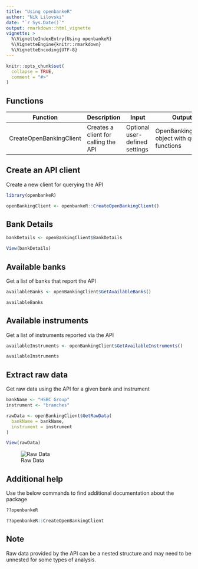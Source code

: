 ```yaml
---
title: "Using openbankeR"
author: "Nik Lilovski"
date: "`r Sys.Date()`"
output: rmarkdown::html_vignette
vignette: >
  %\VignetteIndexEntry{Using openbankeR}
  %\VignetteEngine{knitr::rmarkdown}
  %\VignetteEncoding{UTF-8}
---
```


```r
knitr::opts_chunk$set(
  collapse = TRUE,
  comment = "#>"
)
```


## Functions

| Function       | Description                | Input | Output             |
| ------------- |----------------------|----------------------|-------------------|
| CreateOpenBankingClient | Creates a client for calling the API | Optional user-defined settings | OpenBankingClient object with query functions |


## Create an API client
Create a new client for querying the API
```r
library(openbankeR)

openBankingClient <- openbankeR::CreateOpenBankingClient()
```


## Bank Details
```r
bankDetails <- openBankingClient$BankDetails

View(bankDetails)
```


## Available banks
Get a list of banks that report the API
```r
availableBanks <- openBankingClient$GetAvailableBanks()

availableBanks
```


## Available instruments
Get a list of instruments reported via the API
```r
availableInstruments <- openBankingClient$GetAvailableInstruments()

availableInstruments
```


## Extract raw data
Get raw data using the API for a given bank and instrument
```r
bankName <- "HSBC Group"
instrument <- "branches"

rawData <- openBankingClient$GetRawData(
  bankName = bankName,
  instrument = instrument
)

View(rawData)
```

![Raw Data](../man/figures/raw-data-screenshot.PNG)


## Additional help
Use the below commands to find additional documentation about the package
```R
??openbankeR

??openbankeR::CreateOpenBankingClient
```


## Note
Raw data provided by the API can be a nested structure and may need to be unnested for some types of analysis.
